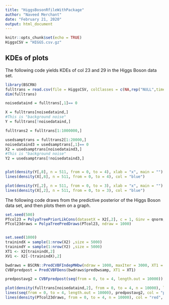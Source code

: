 ```yaml
---
title: "HiggsBosonRfileWithPackage"
author: "Naveed Merchant"
date: "February 21, 2020"
output: html_document
---
```


```r
knitr::opts_chunk$set(echo = TRUE)
HiggsCSV = "HIGGS.csv.gz"
```

## KDEs of plots

The following code yields KDEs of col 23 and 29 in the Higgs Boson data set.

```r
library(BSCRN)
fulltrans = read.csv(file = HiggsCSV, colClasses = c(NA,rep("NULL",times = 21),rep(NA,times = 7)), header = FALSE)
dim(fulltrans)

noisedataind = fulltrans[,1]== 0

X = fulltrans[noisedataind,]
#This is "background noise"
Y = fulltrans[!noisedataind,]

fulltrans2 = fulltrans[1:1000000,]

usedsamptrans = fulltrans2[1:20000,]
noisedataind3 = usedsamptrans[,1]== 0
X2 = usedsamptrans[noisedataind3,]
#This is "background noise"
Y2 = usedsamptrans[!noisedataind3,]


plot(density(Y[,8], n = 511, from = 0, to = 4), xlab = "x", main = "")
lines(density(X[,8], n = 511, from = 0, to = 4), col = "blue")

plot(density(Y[,2], n = 511, from = 0, to = 3), xlab = "x", main = "")
lines(density(X[,2], n = 511, from = 0, to = 3), col = "blue")


```

The following code draws from the predictive posterior of the Higgs Boson data set, and then plots them on a graph.

```r
set.seed(500)
PTcol23 = PolyaTreePriorLikCons(datasetX = X2[,2], c = 1, Ginv = qnorm, leveltot = 9)
PTcol23draws = PolyaTreePredDraws(PTcol23, ndraw = 1000)


set.seed(1000)
trainindX = sample(1:nrow(X2) ,size = 5000)
trainindY = sample(1:nrow(Y2) ,size = 5000)
XT1 <- X2[trainindX,2]
XV1 <- X2[-(trainindX),2]

bwdraws = BSCRN::PredCVBFIndepMHbw(ndraw = 1000, maxIter = 3000, XT1 = XT1, XV1 = XV1)
CVBFpredpost = PredCVBFDens(bwdraws$predbwsamp, XT1 = XT1)

predpostavg2 = CVBFpredpost(seq(from = 0, to = 4, length.out = 10000))

plot(density(fulltrans[noisedataind,2], from = 0, to = 4, n = 10000), lwd = 2)
lines(seq(from = 0, to = 4, length.out = 10000), predpostavg2, col = "purple", lwd = 2)
lines(density(PTcol23draws, from = 0, to = 4, n = 10000), col = "red", lwd = 2)





```


